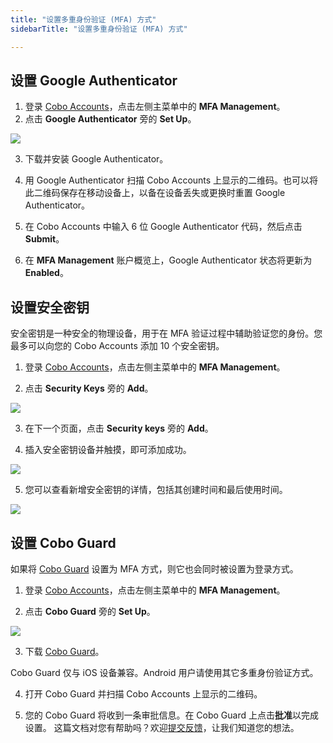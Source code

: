 ```yaml
---
title: "设置多重身份验证 (MFA) 方式"
sidebarTitle: "设置多重身份验证 (MFA) 方式"

---
```


## 设置 Google Authenticator

1. 登录 [Cobo Accounts](https://accounts.cobo.com/)，点击左侧主菜单中的 **MFA Management**。
2. 点击 **Google Authenticator** 旁的 **Set Up**。

<img src="/cn/images/cobo-accounts/q-HIkg_-w32EVlc6NBiAB8VpXO9FtOrm3Vll9uVWlxFljdf_2VxWloLqVvW6fMJ7T9i97PcPWNStXZtAahn1xVKil-BbVFr2Sl2HQz3DRjRZA10c6EfpPphRhu1WaCd9r9hWwznXWF7Jp3bQKnmVa4o.svg" className="screenshot_full_screen"/>

3. 下载并安装 Google Authenticator。

4. 用 Google Authenticator 扫描 Cobo Accounts 上显示的二维码。也可以将此二维码保存在移动设备上，以备在设备丢失或更换时重置 Google Authenticator。

5. 在 Cobo Accounts 中输入 6 位 Google Authenticator 代码，然后点击 **Submit**。

6. 在 **MFA Management** 账户概览上，Google Authenticator 状态将更新为 **Enabled**。

## 设置安全密钥

<Note>安全密钥是一种安全的物理设备，用于在 MFA 验证过程中辅助验证您的身份。您最多可以向您的 Cobo Accounts 添加 10 个安全密钥。</Note>

1. 登录 [Cobo Accounts](https://accounts.cobo.com/)，点击左侧主菜单中的 **MFA Management**。

2. 点击 **Security Keys** 旁的 **Add**。

<img src="/cn/images/cobo-accounts/q-HIkg_-w32EVlc6NBiAB8VpXO9FtOrm3Vll9uVWlxFljdf_2VxWloLqVvW6fMJ7T9i97PcPWNStXZtAahn1xVKil-BbVFr2Sl2HQz3DRjRZA10c6EfpPphRhu1WaCd9r9hWwznXWF7Jp3bQKnmVa4o.svg" className="screenshot_full_screen"/>

3. 在下一个页面，点击 **Security keys** 旁的 **Add**。

4. 插入安全密钥设备并触摸，即可添加成功。

<img src="/cn/images/cobo-accounts/g3FHKpCEbBANaxRHdKCyd-4XWe5pOpbIAyGZ5Qlz16FeW0luzTiOkR9S8gZcBXSC7-4oIlyvAJaiXD31ZblZM9y1Fuf1zIZC5T-1Q884aNfYSjLh7s-QFH05_kTtn5tXJfI99TzzMbbgEL7Q3GGed1M.png" className="screenshot_modal"/>

5. 您可以查看新增安全密钥的详情，包括其创建时间和最后使用时间。

<img src="/cn/images/cobo-accounts/y8XYrmZVMGjIxCn2rMr0U-Yy8ZLu0U2zt760lRR7lVdApX0VpDk0562DTlpWhicDSjr4jwaoaUCS88H0sSUmDBGQ2FEWX5VIIQK9SKWnmkrZzjJft8OT-7XZFLTGamtLn7Zxoj7D1M2L_Fle5CoHWck.png" className="screenshot_modal"/>


## 设置 Cobo Guard

<Note>如果将 [Cobo Guard](/cn/guard/introduction) 设置为 MFA 方式，则它也会同时被设置为登录方式。</Note>

1. 登录 [Cobo Accounts](https://accounts.cobo.com/)，点击左侧主菜单中的 **MFA Management**。

2. 点击 **Cobo Guard** 旁的 **Set Up**。

<img src="/cn/images/cobo-accounts/Dvyx_ZtDfRZMaGn9e3Hfd5-JZLWQNp4cr4DhRyyq97mjmMlXvw9sDrmbgxjXBpXEetMLaD2uTAQaoL7y1grMkEG7FBkx_4JZNZfwxrFcV8rfw6RYrxkoB4L0HWXu8gxAuB_mA74l_j7u_7UowQS6TiM.png" className="screenshot_full_screen"/>

3. 下载 [Cobo Guard](/cn/guard/introduction)。

<Note>Cobo Guard 仅与 iOS 设备兼容。Android 用户请使用其它多重身份验证方式。</Note>

4. 打开 Cobo Guard 并扫描 Cobo Accounts 上显示的二维码。

5. 您的 Cobo Guard 将收到一条审批信息。在 Cobo Guard 上点击**批准**以完成设置。
<Tip>这篇文档对您有帮助吗？欢迎[提交反馈](https://forms.zohopublic.com/cobo/form/DocumentFeedbackForm/formperma/QvLOhxJv1_JMsJ-1dleZ8Itb_7rzN-LtgvsDdxosoVI?referrername=manuals)，让我们知道您的想法。</Tip>